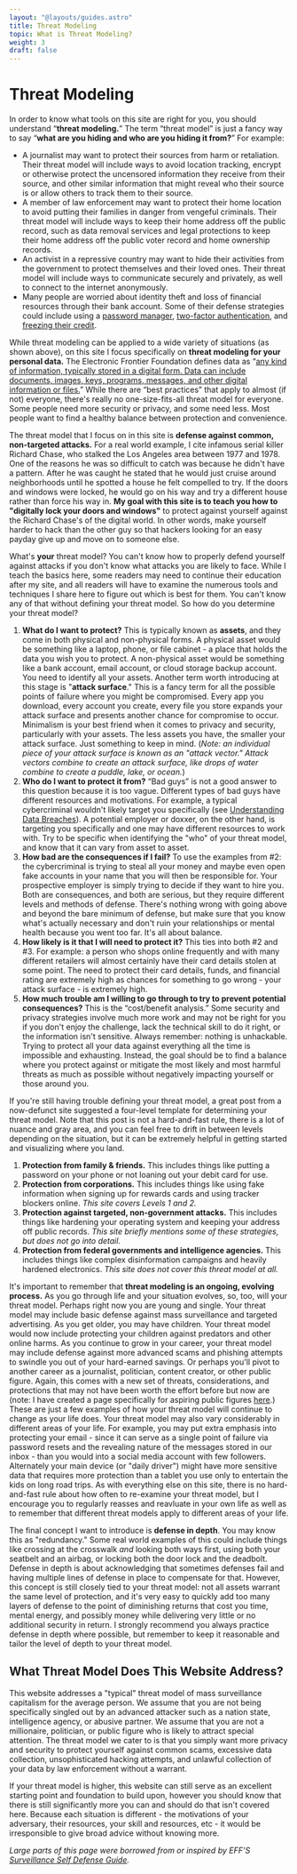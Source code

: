 ```yaml
---
layout: "@layouts/guides.astro"
title: Threat Modeling
topic: What is Threat Modeling?
weight: 3
draft: false
---
```



# Threat Modeling

In order to know what tools on this site are right for you, you should understand “**threat modeling.**” The term “threat model” is just a fancy way to say “**what are you hiding and who are you hiding it from?**” For example:

<Highlighting>

- A journalist may want to protect their sources from harm or retaliation. Their threat model will include ways to avoid location tracking, encrypt or otherwise protect the uncensored information they receive from their source, and other similar information that might reveal who their source is or allow others to track them to their source.
- A member of law enforcement may want to protect their home location to avoid putting their families in danger from vengeful criminals. Their threat model will include ways to keep their home address off the public record, such as data removal services and legal protections to keep their home address off the public voter record and home ownership records.
- An activist in a repressive country may want to hide their activities from the government to protect themselves and their loved ones. Their threat model will include ways to communicate securely and privately, as well to connect to the internet anonymously.
- Many people are worried about identity theft and loss of financial resources through their bank account. Some of their defense strategies could include using a [password manager](/guides/most-important/passwords), [two-factor authentication](/guides/most-important/mfa), and [freezing their credit](/guides/most-important/credit).

</Highlighting>

While threat modeling can be applied to a wide variety of situations (as shown above), on this site I focus specifically on **threat modeling for your personal data.** The Electronic Frontier Foundation defines data as “[any kind of information, typically stored in a digital form. Data can include documents, images, keys, programs, messages, and other digital information or files.](https://ssd.eff.org/en/glossary/data)” While there are “best practices” that apply to almost (if not) everyone, there's really no one-size-fits-all threat model for everyone. Some people need more security or privacy, and some need less. Most people want to find a healthy balance between protection and convenience.

The threat model that I focus on in this site is **defense against common, non-targeted attacks.** For a real world example, I cite infamous serial killer Richard Chase, who stalked the Los Angeles area between 1977 and 1978. One of the reasons he was so difficult to catch was because he didn't have a pattern. After he was caught he stated that he would just cruise around neighborhoods until he spotted a house he felt compelled to try. If the doors and windows were locked, he would go on his way and try a different house rather than force his way in. **My goal with this site is to teach you how to "digitally lock your doors and windows"** to protect against yourself against the Richard Chase's of the digital world. In other words, make yourself harder to hack than the other guy so that hackers looking for an easy payday give up and move on to someone else.

What's **your** threat model? You can't know how to properly defend yourself against attacks if you don't know what attacks you are likely to face. While I teach the basics here, some readers may need to continue their education after my site, and all readers will have to examine the numerous tools and techniques I share here to figure out which is best for them. You can't know any of that without defining your threat model. So how do you determine your threat model?

<Highlighting>

1. **What do I want to protect?**
   This is typically known as **assets**, and they come in both physical and non-physical forms. A physical asset would be something like a laptop, phone, or file cabinet - a place that holds the data you wish you to protect. A non-physical asset would be something like a bank account, email account, or cloud storage backup account. You need to identify all your assets. Another term worth introducing at this stage is "**attack surface**." This is a fancy term for all the possible points of failure where you might be compromised. Every app you download, every account you create, every file you store expands your attack surface and presents another chance for compromise to occur. Minimalism is your best friend when it comes to privacy and security, particularly with your assets. The less assets you have, the smaller your attack surface. Just something to keep in mind. (_Note: an individual piece of your attack surface is known as an "attack vector." Attack vectors combine to create an attack surface, like drops of water combine to create a puddle, lake, or ocean._)
2. **Who do I want to protect it from?**
   “Bad guys” is not a good answer to this question because it is too vague. Different types of bad guys have different resources and motivations. For example, a typical cybercriminal wouldn't likely target you specifically (see [Understanding Data Breaches](/guides/most-important/data-breaches)). A potential employer or doxxer, on the other hand, is targeting you specifically and one may have different resources to work with. Try to be specific when identifying the "who" of your threat model, and know that it can vary from asset to asset.
3. **How bad are the consequences if I fail?**
   To use the examples from #2: the cybercriminal is trying to steal all your money and maybe even open fake accounts in your name that you will then be responsible for. Your prospective employer is simply trying to decide if they want to hire you. Both are consequences, and both are serious, but they require different levels and methods of defense. There's nothing wrong with going above and beyond the bare minimum of defense, but make sure that you know what's actually necessary and don't ruin your relationships or mental health because you went too far. It's all about balance.
4. **How likely is it that I will need to protect it?**
   This ties into both #2 and #3. For example: a person who shops online frequently and with many different retailers will almost certainly have their card details stolen at some point. The need to protect their card details, funds, and financial rating are extremely high as chances for something to go wrong - your attack surface - is extremely high.
5. **How much trouble am I willing to go through to try to prevent potential consequences?**
   This is the “cost/benefit analysis.” Some security and privacy strategies involve much more work and may not be right for you if you don't enjoy the challenge, lack the technical skill to do it right, or the information isn't sensitive. Always remember: nothing is unhackable. Trying to protect all your data against everything all the time is impossible and exhausting. Instead, the goal should be to find a balance where you protect against or mitigate the most likely and most harmful threats as much as possible without negatively impacting yourself or those around you.

</Highlighting>

If you're still having trouble defining your threat model, a great post from a now-defunct site suggested a four-level template for determining your threat model. Note that this post is not a hard-and-fast rule, there is a lot of nuance and gray area, and you can feel free to drift in between levels depending on the situation, but it can be extremely helpful in getting started and visualizing where you land.

<Highlighting>

1. **Protection from family & friends.** This includes things like putting a password on your phone or not loaning out your debit card for use.
2. **Protection from corporations.** This includes things like using fake information when signing up for rewards cards and using tracker blockers online. _This site covers Levels 1 and 2._
3. **Protection against targeted, non-government attacks.** This includes things like hardening your operating system and keeping your address off public records. _This site briefly mentions some of these strategies, but does not go into detail._
4. **Protection from federal governments and intelligence agencies.** This includes things like complex disinformation campaigns and heavily hardened electronics. _This site does not cover this threat model at all._

</Highlighting>

It's important to remember that **threat modeling is an ongoing, evolving process.** As you go through life and your situation evolves, so, too, will your threat model. Perhaps right now you are young and single. Your threat model may include basic defense against mass surveillance and targeted advertising. As you get older, you may have children. Your threat model would now include protecting your children against predators and other online harms. As you continue to grow in your career, your threat model may include defense against more advanced scams and phishing attempts to swindle you out of your hard-earned savings. Or perhaps you'll pivot to another career as a journalist, politician, content creator, or other public figure. Again, this comes with a new set of threats, considerations, and protections that may not have been worth the effort before but now are (note: I have created a page specifically for aspiring public figures [here](/guides/quick-start/streamer-guide).) These are just a few examples of how your threat model will continue to change as your life does. Your threat model may also vary considerably in different areas of your life. For example, you may put extra emphasis into protecting your email - since it can serve as a single point of failure via password resets and the revealing nature of the messages stored in our inbox - than you would into a social media account with few followers. Alternately your main device (or "daily driver") might have more sensitive data that requires more protection than a tablet you use only to entertain the kids on long road trips. As with everything else on this site, there is no hard-and-fast rule about how often to re-examine your threat model, but I encourage you to regularly reasses and reavluate in your own life as well as to remember that different threat models apply to different areas of your life.

The final concept I want to introduce is **defense in depth**. You may know this as "redundancy." Some real world examples of this could include things like crossing at the crosswalk _and_ looking both ways first, using both your seatbelt and an airbag, or locking both the door lock and the deadbolt. Defense in depth is about acknowledging that sometimes defenses fail and having multiple lines of defense in place to compensate for that. However, this concept is still closely tied to your threat model: not all assets warrant the same level of protection, and it's very easy to quickly add too many layers of defense to the point of diminishing returns that cost you time, mental energy, and possibly money while delivering very little or no additional security in return. I strongly recommend you always practice defense in depth where possible, but remember to keep it reasonable and tailor the level of depth to your threat model.

## What Threat Model Does This Website Address?

This website addresses a "typical" threat model of mass surveillance capitalism for the average person. We assume that you are not being specifically singled out by an advanced attacker such as a nation state, intelligence agency, or abusive partner. We assume that you are not a millionaire, politician, or public figure who is likely to attract special attention. The threat model we cater to is that you simply want more privacy and security to protect yourself against common scams, excessive data collection, unsophisticated hacking attempts, and unlawful collection of your data by law enforcement without a warrant.

If your threat model is higher, this website can still serve as an excellent starting point and foundation to build upon, however you should know that there is still significantly more you can and should do that isn't covered here. Because each situation is different - the motivations of your adversary, their resources, your skill and resources, etc - it would be irresponsible to give broad advice without knowing more.

_Large parts of this page were borrowed from or inspired by EFF'S [Surveillance Self Defense Guide](https://ssd.eff.org/en/module/your-security-plan)._
